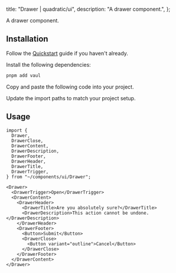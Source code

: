 
  title: "Drawer | quadratic/ui",
  description: "A drawer component.",
};

<Title>Drawer</Title>
<Description>A drawer component.</Description>
<ComponentPreview id="drawer" />

## Installation
<Steps>

<StepTitle>Follow the [Quickstart](/docs/getting-started/guides/quickstart) guide if you haven't already.</StepTitle>

<StepTitle>Install the following dependencies:</StepTitle>
<StepContent>
```bash
pnpm add vaul
```
</StepContent>

<StepTitle>Copy and paste the following code into your project.</StepTitle>
<StepContent>
<FileSource id="drawer" />
</StepContent>

<StepTitle>Update the import paths to match your project setup.</StepTitle>

</Steps>

## Usage
```tsx
import {
  Drawer,
  DrawerClose,
  DrawerContent,
  DrawerDescription,
  DrawerFooter,
  DrawerHeader,
  DrawerTitle,
  DrawerTrigger,
} from "~/components/ui/Drawer";
```
```tsx
<Drawer>
  <DrawerTrigger>Open</DrawerTrigger>
  <DrawerContent>
    <DrawerHeader>
      <DrawerTitle>Are you absolutely sure?</DrawerTitle>
      <DrawerDescription>This action cannot be undone.</DrawerDescription>
    </DrawerHeader>
    <DrawerFooter>
      <Button>Submit</Button>
      <DrawerClose>
        <Button variant="outline">Cancel</Button>
      </DrawerClose>
    </DrawerFooter>
  </DrawerContent>
</Drawer>
```

<Footer previousLabel="Dialog" previousHref="/docs/components/patterns/dialog" nextLabel="Drpodown Menu" nextHref="/docs/components/patterns/dropdown-menu" />
